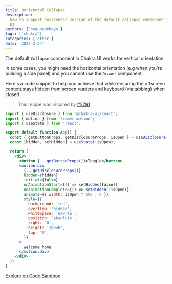 ```yaml
---
title: Horizontal Collapse
description:
  How to support horizontal version of the default collapse component in Chakra
  UI
authors: ['segunadebayo']
tags: ['chakra']
categories: ['other']
date: '2022-2-24'
---
```


The default `Collapse` component in Chakra UI works for vertical orientation.

In some cases, you might need the horizontal orientation (e.g when you're
building a side panel) and you cannot use the `Drawer` component.

Here's a code snippet to help you achieve that while ensuring the offscreen
content stays hidden from screen readers and keyboard (via tabbing) when closed.

> This recipe was inspired by
> [#2791](https://github.com/chakra-ui/chakra-ui/issues/2791)

```jsx live=false
import { useDisclosure } from '@chakra-ui/react';
import { motion } from 'framer-motion';
import { useState } from 'react';

export default function App() {
  const { getButtonProps, getDisclosureProps, isOpen } = useDisclosure();
  const [hidden, setHidden] = useState(!isOpen);

  return (
    <div>
      <button {...getButtonProps()}>Toggle</button>
      <motion.div
        {...getDisclosureProps()}
        hidden={hidden}
        initial={false}
        onAnimationStart={() => setHidden(false)}
        onAnimationComplete={() => setHidden(!isOpen)}
        animate={{ width: isOpen ? 500 : 0 }}
        style={{
          background: 'red',
          overflow: 'hidden',
          whiteSpace: 'nowrap',
          position: 'absolute',
          right: '0',
          height: '100vh',
          top: '0',
        }}
      >
        welcome home
      </motion.div>
    </div>
  );
}
```

[Explore on Code Sandbox](https://codesandbox.io/s/horizontal-collapse-fmq66)
